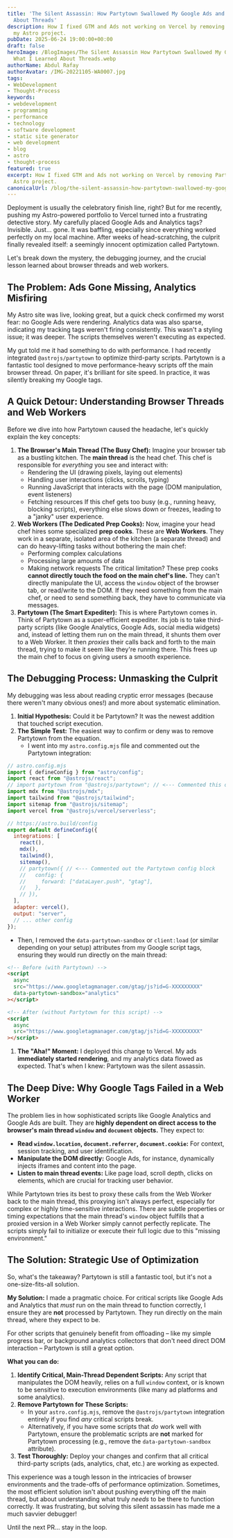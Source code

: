 ```yaml
---
title: 'The Silent Assassin: How Partytown Swallowed My Google Ads and What I Learned
  About Threads'
description: How I fixed GTM and Ads not working on Vercel by removing Partytown in
  my Astro project.
pubDate: 2025-06-24 19:00:00+00:00
draft: false
heroImage: /BlogImages/The Silent Assassin How Partytown Swallowed My Google Ads and
  What I Learned About Threads.webp
authorName: Abdul Rafay
authorAvatar: /IMG-20221105-WA0007.jpg
tags:
- WebDevelopment
- Thought-Process
keywords:
- webdevelopment
- programming
- performance
- technology
- software development
- static site generator
- web development
- blog
- astro
- thought-process
featured: true
excerpt: How I fixed GTM and Ads not working on Vercel by removing Partytown in my
  Astro project.
canonicalUrl: /blog/the-silent-assassin-how-partytown-swallowed-my-google-ads-and-what-i-learned-about-threads
---
```

Deployment is usually the celebratory finish line, right? But for me recently, pushing my Astro-powered portfolio to Vercel turned into a frustrating detective story. My carefully placed Google Ads and Analytics tags? Invisible. Just... gone. It was baffling, especially since everything worked perfectly on my local machine. After weeks of head-scratching, the culprit finally revealed itself: a seemingly innocent optimization called Partytown.

Let's break down the mystery, the debugging journey, and the crucial lesson learned about browser threads and web workers.

## The Problem: Ads Gone Missing, Analytics Misfiring

My Astro site was live, looking great, but a quick check confirmed my worst fear: no Google Ads were rendering. Analytics data was also sparse, indicating my tracking tags weren't firing consistently. This wasn't a styling issue; it was deeper. The scripts themselves weren't executing as expected.

My gut told me it had something to do with performance. I had recently integrated `@astrojs/partytown` to optimize third-party scripts. Partytown is a fantastic tool designed to move performance-heavy scripts off the main browser thread. On paper, it's brilliant for site speed. In practice, it was silently breaking my Google tags.

## A Quick Detour: Understanding Browser Threads and Web Workers

Before we dive into how Partytown caused the headache, let's quickly explain the key concepts:

1. **The Browser's Main Thread (The Busy Chef):**
   Imagine your browser tab as a bustling kitchen. The **main thread** is the head chef. This chef is responsible for _everything_ you see and interact with:
   - Rendering the UI (drawing pixels, laying out elements)
   - Handling user interactions (clicks, scrolls, typing)
   - Running JavaScript that interacts with the page (DOM manipulation, event listeners)
   - Fetching resources
     If this chef gets too busy (e.g., running heavy, blocking scripts), everything else slows down or freezes, leading to a "janky" user experience.
2. **Web Workers (The Dedicated Prep Cooks):**
   Now, imagine your head chef hires some specialized **prep cooks**. These are **Web Workers**. They work in a separate, isolated area of the kitchen (a separate thread) and can do heavy-lifting tasks without bothering the main chef:
   - Performing complex calculations
   - Processing large amounts of data
   - Making network requests
     The critical limitation? These prep cooks **cannot directly touch the food on the main chef's line.** They can't directly manipulate the UI, access the `window` object of the browser tab, or read/write to the DOM. If they need something from the main chef, or need to send something back, they have to communicate via messages.
3. **Partytown (The Smart Expediter):**
   This is where Partytown comes in. Think of Partytown as a super-efficient expediter. Its job is to take third-party scripts (like Google Analytics, Google Ads, social media widgets) and, instead of letting them run on the main thread, it shunts them over to a Web Worker. It then _proxies_ their calls back and forth to the main thread, trying to make it seem like they're running there. This frees up the main chef to focus on giving users a smooth experience.

## The Debugging Process: Unmasking the Culprit

My debugging was less about reading cryptic error messages (because there weren't many obvious ones!) and more about systematic elimination.

1. **Initial Hypothesis:** Could it be Partytown? It was the newest addition that touched script execution.
2. **The Simple Test:** The easiest way to confirm or deny was to remove Partytown from the equation.
   - I went into my `astro.config.mjs` file and commented out the Partytown integration:

```javascript
// astro.config.mjs
import { defineConfig } from "astro/config";
import react from "@astrojs/react";
// import partytown from "@astrojs/partytown"; // <--- Commented this out
import mdx from "@astrojs/mdx";
import tailwind from "@astrojs/tailwind";
import sitemap from "@astrojs/sitemap";
import vercel from "@astrojs/vercel/serverless";

// https://astro.build/config
export default defineConfig({
  integrations: [
    react(),
    mdx(),
    tailwind(),
    sitemap(),
    // partytown({ // <--- Commented out the Partytown config block
    //   config: {
    //     forward: ["dataLayer.push", "gtag"],
    //   },
    // }),
  ],
  adapter: vercel(),
  output: "server",
  // ... other config
});
```

- Then, I removed the `data-partytown-sandbox` or `client:load` (or similar depending on your setup) attributes from my Google script tags, ensuring they would run directly on the main thread:

```html
<!-- Before (with Partytown) -->
<script
  async
  src="https://www.googletagmanager.com/gtag/js?id=G-XXXXXXXXX"
  data-partytown-sandbox="analytics"
></script>

<!-- After (without Partytown for this script) -->
<script
  async
  src="https://www.googletagmanager.com/gtag/js?id=G-XXXXXXXXX"
></script>
```

1. **The "Aha!" Moment:** I deployed this change to Vercel. My ads **immediately started rendering**, and my analytics data flowed as expected. That's when I knew: Partytown was the silent assassin.

## The Deep Dive: Why Google Tags Failed in a Web Worker

The problem lies in how sophisticated scripts like Google Analytics and Google Ads are built. They are **highly dependent on direct access to the browser's main thread `window` and `document` objects.** They expect to:

- **Read `window.location`, `document.referrer`, `document.cookie`:** For context, session tracking, and user identification.
- **Manipulate the DOM directly:** Google Ads, for instance, dynamically injects iframes and content into the page.
- **Listen to main thread events:** Like page load, scroll depth, clicks on elements, which are crucial for tracking user behavior.

While Partytown tries its best to proxy these calls from the Web Worker back to the main thread, this proxying isn't always perfect, especially for complex or highly time-sensitive interactions. There are subtle properties or timing expectations that the main thread's `window` object fulfills that a proxied version in a Web Worker simply cannot perfectly replicate. The scripts simply fail to initialize or execute their full logic due to this "missing environment."

## The Solution: Strategic Use of Optimization

So, what's the takeaway? Partytown is still a fantastic tool, but it's not a one-size-fits-all solution.

**My Solution:**
I made a pragmatic choice. For critical scripts like Google Ads and Analytics that _must_ run on the main thread to function correctly, I ensure they are **not** processed by Partytown. They run directly on the main thread, where they expect to be.

For other scripts that genuinely benefit from offloading – like my simple progress bar, or background analytics collectors that don't need direct DOM interaction – Partytown is still a great option.

**What you can do:**

1. **Identify Critical, Main-Thread Dependent Scripts:** Any script that manipulates the DOM heavily, relies on a full `window` context, or is known to be sensitive to execution environments (like many ad platforms and some analytics).
2. **Remove Partytown for These Scripts:**
   - In your `astro.config.mjs`, remove the `@astrojs/partytown` integration entirely if you find _any_ critical scripts break.
   - Alternatively, if you have some scripts that _do_ work well with Partytown, ensure the problematic scripts are **not** marked for Partytown processing (e.g., remove the `data-partytown-sandbox` attribute).
3. **Test Thoroughly:** Deploy your changes and confirm that all critical third-party scripts (ads, analytics, chat, etc.) are working as expected.

This experience was a tough lesson in the intricacies of browser environments and the trade-offs of performance optimization. Sometimes, the most efficient solution isn't about pushing everything off the main thread, but about understanding what truly _needs_ to be there to function correctly. It was frustrating, but solving this silent assassin has made me a much savvier debugger!

Until the next PR… stay in the loop.

